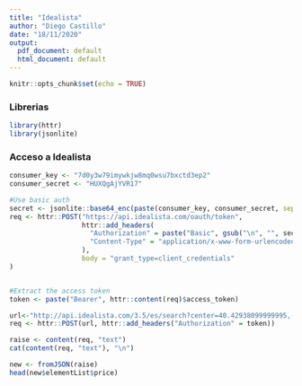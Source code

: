 ```yaml
---
title: "Idealista"
author: "Diego Castillo"
date: "18/11/2020"
output:
  pdf_document: default
  html_document: default
---
```


```r
knitr::opts_chunk$set(echo = TRUE)
```

### Librerias

```r
library(httr)
library(jsonlite)
```

### Acceso a Idealista


```r

consumer_key <- "7d0y3w79imywkjw8mq0wsu7bxctd3ep2"
consumer_secret <- "HUXQgAjYVR17"

#Use basic auth
secret <- jsonlite::base64_enc(paste(consumer_key, consumer_secret, sep = ":"))
req <- httr::POST("https://api.idealista.com/oauth/token",
                  httr::add_headers(
                    "Authorization" = paste("Basic", gsub("\n", "", secret)),
                    "Content-Type" = "application/x-www-form-urlencoded;charset=UTF-8"
                  ),
                  body = "grant_type=client_credentials"
)


#Extract the access token
token <- paste("Bearer", httr::content(req)$access_token)

url<-"http://api.idealista.com/3.5/es/search?center=40.42938099999995,-3.7097526269835726&country=es&maxItems=500&numPage=1&distance=1000&propertyType=homes&operation=rent"
req <- httr::POST(url, httr::add_headers("Authorization" = token))

```


```r
raise <- content(req, "text")
cat(content(req, "text"), "\n")

new <- fromJSON(raise)
head(new$elementList$price)
```

